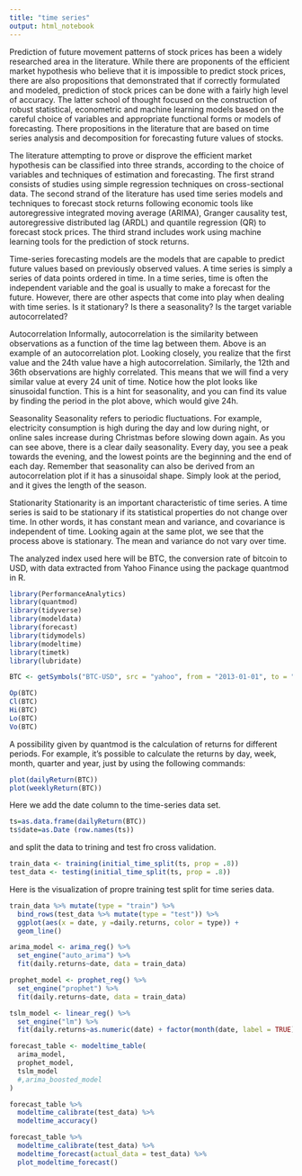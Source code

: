```yaml
---
title: "time series"
output: html_notebook
---
```

Prediction of future movement patterns of stock prices has been a widely researched area in the literature. While there are proponents of the efficient market hypothesis who believe that it is impossible to predict stock prices, there are also propositions that demonstrated that if correctly formulated and modeled, prediction of stock prices can be done with a fairly high level of accuracy. The latter school of thought focused on the construction of robust statistical, econometric and machine learning models based on the careful choice of variables and appropriate functional forms or models of forecasting. There propositions in the literature that are based on time series analysis and decomposition for forecasting future values of stocks.

The literature attempting to prove or disprove the efficient market hypothesis can be classified into three strands, according to the choice of variables and techniques of estimation and forecasting. The first strand consists of studies using simple regression techniques on cross-sectional data. The second strand of the literature has used time series models and techniques to forecast stock returns following economic tools like autoregressive integrated moving average (ARIMA), Granger causality test, autoregressive distributed lag (ARDL) and quantile regression (QR) to forecast stock prices. The third strand includes work using machine learning tools for the prediction of stock returns.

Time-series forecasting models are the models that are capable to predict future values based on previously observed values.  A time series is simply a series of data points ordered in time. In a time series, time is often the independent variable and the goal is usually to make a forecast for the future.
However, there are other aspects that come into play when dealing with time series.
Is it stationary?
Is there a seasonality?
Is the target variable autocorrelated?

Autocorrelation
Informally, autocorrelation is the similarity between observations as a function of the time lag between them.
Above is an example of an autocorrelation plot. Looking closely, you realize that the first value and the 24th value have a high autocorrelation. Similarly, the 12th and 36th observations are highly correlated. This means that we will find a very similar value at every 24 unit of time.
Notice how the plot looks like sinusoidal function. This is a hint for seasonality, and you can find its value by finding the period in the plot above, which would give 24h.

Seasonality
Seasonality refers to periodic fluctuations. For example, electricity consumption is high during the day and low during night, or online sales increase during Christmas before slowing down again.
As you can see above, there is a clear daily seasonality. Every day, you see a peak towards the evening, and the lowest points are the beginning and the end of each day.
Remember that seasonality can also be derived from an autocorrelation plot if it has a sinusoidal shape. Simply look at the period, and it gives the length of the season.


Stationarity
Stationarity is an important characteristic of time series. A time series is said to be stationary if its statistical properties do not change over time. In other words, it has constant mean and variance, and covariance is independent of time.
Looking again at the same plot, we see that the process above is stationary. The mean and variance do not vary over time.



The analyzed index used here will be BTC, the conversion  rate of bitcoin to USD, with data extracted from Yahoo Finance using the package quantmod in R.
```r
library(PerformanceAnalytics)
library(quantmod)
library(tidyverse)
library(modeldata)
library(forecast)
library(tidymodels)
library(modeltime)
library(timetk)
library(lubridate)
```


```r
BTC <- getSymbols("BTC-USD", src = "yahoo", from = "2013-01-01", to = "2020-11-01", auto.assign = FALSE)

Op(BTC)
Cl(BTC)
Hi(BTC)
Lo(BTC)
Vo(BTC)
```
A possibility given by quantmod is the calculation of returns for different periods. For example, it’s possible to calculate the returns by day, week, month, quarter and year, just by using the following commands:

```r
plot(dailyReturn(BTC))
plot(weeklyReturn(BTC))
```
Here we add the date column to the time-series data set.
```r
ts=as.data.frame(dailyReturn(BTC))
ts$date=as.Date (row.names(ts)) 
```

and split the data to trining and test fro cross validation.
```r
train_data <- training(initial_time_split(ts, prop = .8))
test_data <- testing(initial_time_split(ts, prop = .8))

```
Here is the visualization of propre training test split for time series data.
```r
train_data %>% mutate(type = "train") %>% 
  bind_rows(test_data %>% mutate(type = "test")) %>% 
  ggplot(aes(x = date, y =daily.returns, color = type)) + 
  geom_line()
```


```r
arima_model <- arima_reg() %>% 
  set_engine("auto_arima") %>% 
  fit(daily.returns~date, data = train_data)
```



```r
prophet_model <- prophet_reg() %>% 
  set_engine("prophet") %>% 
  fit(daily.returns~date, data = train_data)
```


```r
tslm_model <- linear_reg() %>% 
  set_engine("lm") %>% 
  fit(daily.returns~as.numeric(date) + factor(month(date, label = TRUE)), data = train_data)

```


```r
forecast_table <- modeltime_table(
  arima_model,
  prophet_model,
  tslm_model
  #,arima_boosted_model
)
```



```r
forecast_table %>% 
  modeltime_calibrate(test_data) %>% 
  modeltime_accuracy()
```



```r
forecast_table %>% 
  modeltime_calibrate(test_data) %>% 
  modeltime_forecast(actual_data = test_data) %>% 
  plot_modeltime_forecast()
```

